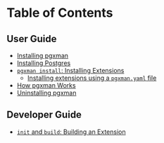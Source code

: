 # Table of Contents

## User Guide

* [Installing pgxman](installing-pgxman)
* [Installing Postgres](installing-postgres)
* [`pgxman install`: Installing Extensions](installing_extensions)
  * [Installing extensions using a `pgxman.yaml` file](../spec/pgxman.yaml)
* [How pgxman Works](how_it_works)
* [Uninstalling pgxman](uninstalling-pgxman)

## Developer Guide

* [`init` and `build`: Building an Extension](building_an_extension)